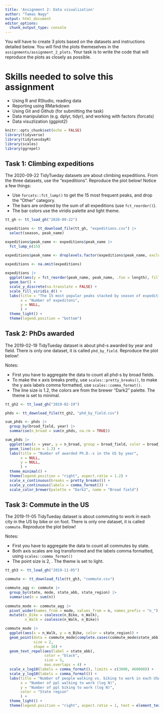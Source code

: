 ```yaml
---
title: 'Assignment 2: Data visualization'
author: "Tamas Nagy"
output: html_document
editor_options: 
  chunk_output_type: console
---
```


You will have to create 3 plots based on the datasets and instructions detailed below. You will find the plots themeselves in the `assignments/assignment_2_plots`. Your task is to write the code that will reproduce the plots as closely as possible.

# Skills needed to solve this assignment

-   Using R and RStudio, reading data
-   Reporting using RMarkdown
-   Using Git and Github (for submitting the task)
-   Data manipulation (e.g. dplyr, tidyr), and working with factors (forcats)
-   Data visuzlization (ggplot2)

```r
knitr::opts_chunk$set(echo = FALSE)
library(tidyverse)
library(tidytuesdayR)
library(scales)
library(ggrepel)
```

## Task 1: Climbing expeditions

The 2020-09-22 TidyTueday datasets are about climbing expeditions. From the three datasets, use the "expeditions". Reproduce the plot below! Notice a few things:

-   Use `forcats::fct_lump()` to get the 15 most frequent peaks, and drop the "Other" category.
-   The bars are ordered by the sum of all expeditions (use `fct_reorder()`).
-   The bar colors use the viridis palette and light theme.

```r
tt_gh <- tt_load_gh("2020-09-22")

expeditions <- tt_download_file(tt_gh, "expeditions.csv") |> 
  select(season, peak_name)

expeditions$peak_name <- expeditions$peak_name |> 
  fct_lump_n(15)

expeditions$peak_name <- droplevels.factor(expeditions$peak_name, exclude = "Other")
  
expeditions <- na.omit(expeditions)
```

```r

expeditions |> 
  ggplot(aes(y = fct_reorder(peak_name, peak_name, .fun = length), fill = season)) +
  geom_bar() +
  scale_y_discrete(na.translate = FALSE) +
  scale_fill_viridis_d() +
  labs(title = "The 15 most popular peaks stacked by season of expedition",
       x = "Number of expeditons",
       y = NULL,
       ) +
  theme_light() +
  theme(legend.position = "bottom")

```


## Task 2: PhDs awarded

The 2019-02-19 TidyTueday dataset is about phd-s awarded by year and field. There is only one dataset, it is called `phd_by_field`. Reproduce the plot below!

Notes:

-   First you have to aggregate the data to count all phd-s by broad fields.
-   To make the x axis breaks pretty, use `scales::pretty_breaks()`, to make the y axis labels comma formatted, use `scales::comma_format()`.
-   The line size is 1.2, the colors are from the brewer "Dark2" palette. The theme is set to minimal.

```r
tt_gh2 <- tt_load_gh("2019-02-19")

phds <- tt_download_file(tt_gh2, "phd_by_field.csv")

sum_phds <- phds |> 
  group_by(broad_field, year) |> 
  summarise(n_broad = sum(n_phds, na.rm = TRUE)) 

```

```r
sum_phds |> 
  ggplot(aes(x = year, y = n_broad, group = broad_field, color = broad_field)) +
  geom_line(size = 1.2) +
  labs(title = "Number of awarded Ph.D.-s in the US by year",
       x = NULL,
       y = NULL,
       ) +
  theme_minimal() +
  theme(legend.position = "right", aspect.ratio = 1.2) +
  scale_x_continuous(breaks = pretty_breaks()) +
  scale_y_continuous(labels = comma_format()) +
  scale_color_brewer(palette = "Dark2", name = "Broad field")
```


## Task 3: Commute in the US

The 2019-11-05 TidyTueday dataset is about commuting to work in each city in the US by bike or on foot. There is only one dataset, it is called `commute`. Reproduce the plot below!

Notes:

-   First you have to aggregate the data to count all commutes by state.
-   Both axis scales are log transformed and the labels comma formatted, using `scales::comma_format()`
-   The point size is 2, . The theme is set to light.

```r
tt_gh3 <- tt_load_gh("2019-11-05")

commute <- tt_download_file(tt_gh3, "commute.csv")

commute_agg <- commute |>
  group_by(state, mode, state_abb, state_region) |> 
  summarise(n = sum(n))
  
commute_mode <- commute_agg |> 
  pivot_wider(names_from = mode, values_from = n, names_prefix = "n_") |> 
  mutate(n_Bike = coalesce(n_Bike, n_Walk),
         n_Walk = coalesce(n_Walk, n_Bike))
```

```r

commute_mode |> 
  ggplot(aes(x = n_Walk, y = n_Bike, color = state_region)) +
  geom_point(data = commute_mode[complete.cases(commute_mode$state_abb),],
             size = 2,
             shape = 16) +
  geom_text_repel(aes(label = state_abb),
                  color = "black",
                  size = 5,
                  max.overlaps = 4) +
  scale_x_log10(labels = comma_format(), limits = c(3000, 460000)) +
  scale_y_log10(labels = comma_format()) +
  labs(title = "Number of people walking vs. biking to work in each USA state",
       x = "Number of ppl walking to work (log N)",
       y = "Number of ppl biking to work (log N)",
       color = "State region"
       ) +
  theme_light() +
  theme(legend.position = "right", aspect.ratio = 1, text = element_text(size = 14))
  
```


